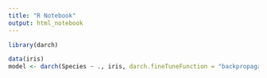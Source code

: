```yaml
---
title: "R Notebook"
output: html_notebook
---
```



```r
library(darch)

data(iris)
model <- darch(Species ~ ., iris, darch.fineTuneFunction = "backpropagation")
```

